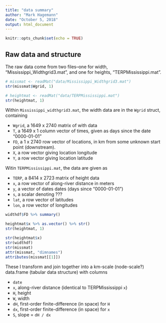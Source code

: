 ```yaml
---
title: "data summary"
author: "Mark Hagemann"
date: "October 5, 2018"
output: html_document
---
```


```r
knitr::opts_chunk$set(echo = TRUE)
```


## Raw data and structure
The raw data come from two files--one for width, "Mississippi_Widthgrid3.mat", and one for heights, "TERPMississippi.mat".

```r
# missmat <- readMat("data/Mississippi_Widthgrid3.mat")
str(missmat$Wgrid, 1)

# heightmat <- readMat("data/TERPMississippi.mat")
str(heightmat, 1)
```


Within `Mississippi_widthgrid3.mat`, the width data are in the `Wgrid` struct, containing

- `Wgrid`, a 1649 x 2740 matrix of with data
- `T`, a 1649 x 1 column vector of times, given as days since the date "0000-01-01"
- `FD`, a 1 x 2740 row vector of locations, in km from some unknown start point (downstream).
- `X`, a row vector giving location longitude
- `Y`, a row vector giving location latitude

Witin `TERPMississippi.mat`, the data are given as

- `TERP`, a 8414 x 2723 matrix of height data
- `x`, a row vector of along-river distance in meters
- `y`, a vector of dates dates (days since "0000-01-01")
- `s`, a scalar denoting ???
- `lat`, a row vector of latitudes
- `lon`, a row vector of longitudes

```r
widthdf$FD %>% summary()

heightmat$x %>% as.vector() %>% str()
str(heightmat, 1)

str(heightmat$x)
str(widthdf)
str(missmat)
attr(missmat, "dimnames")
attributes(missmat[[1]])
```



These I transform and join together into a km-scale (node-scale?) data.frame (tabular data structure) with columns

- `date`
- `x`, along-river distance (identical to TERPMississippi `x`)
- `H`, height
- `W`, width
- `dH`, first-order finite-difference (in space) for `H`
- `dx`, first-order finite-difference (in space) for `x`
- `S`, slope = `dH / dx`



























